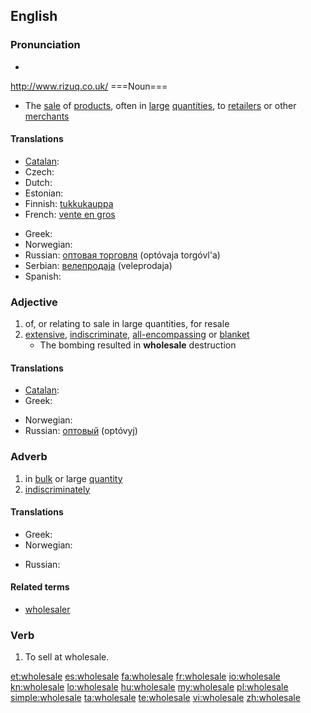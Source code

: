 {{wikipedia}}
==English==

===Pronunciation===
* {{audio|en-us-wholesale.ogg|Audio (US)}}

http://www.rizuq.co.uk/ ===Noun===
{{en-noun}}

* The [[sale]] of [[product]]s, often in [[large]] [[quantities]], to [[retailer]]s or other [[merchant]]s

====Translations====
{{rfc-level|Translations at L4+ not in L3 POS section|lang=en}}
{{trans-top|sale of products, often in large quantities, to retailers or other merchants}}
* [[Catalan]]: {{t|ca|a l'engròs}}
* Czech: {{t-|cs|velkoobchod|m}}
* Dutch: {{t-|nl|groothandel|m}}
* Estonian: {{t|et|hulgimüük}}
* Finnish: [[tukkukauppa]]
* French: [[vente en gros]]
{{trans-mid}}
* Greek: {{t|el|χονδρική|sc=Grek}}
* Norwegian: {{t|no|engroshandel|m}}
* Russian: [[оптовая торговля]] (optóvaja torgóvl'a) {{f}}
* Serbian: [[велепродаја]] (veleprodaja) {{f}}
* Spanish: {{t-|es|venta al por mayor|f}}
{{trans-bottom}}

===Adjective===
{{en-adj}}

# of, or relating to sale in large quantities, for resale
# [[extensive]], [[indiscriminate]], [[all-encompassing]] or [[blanket]]
#* The bombing resulted in '''wholesale''' destruction

====Translations====
{{trans-top|in bulk or large quantity}}
* [[Catalan]]: {{t|ca|a l'engròs}}
* Greek: {{t|el|χονδρικός|sc=Grek}}
{{trans-mid}}
* Norwegian: {{t|no|en gros|p}}
* Russian: [[оптовый]] (optóvyj)
{{trans-bottom}}

===Adverb===
{{en-adv}}

# in [[bulk]] or large [[quantity]]
# [[indiscriminately]]

====Translations====
{{trans-top|in bulk or large quantity}}
* Greek: {{t|el|χονδρικά|sc=Grek}}
* Norwegian: {{t|no|en gros|p}}
{{trans-mid}}
* Russian: {{t+|ru|оптом|tr=óptom}}
{{trans-bottom}}

====Related terms====
* [[wholesaler]]

===Verb===
{{en-verb|wholesal|es}}

# To sell at wholesale.
{{rfquote}}

[[et:wholesale]]
[[es:wholesale]]
[[fa:wholesale]]
[[fr:wholesale]]
[[io:wholesale]]
[[kn:wholesale]]
[[lo:wholesale]]
[[hu:wholesale]]
[[my:wholesale]]
[[pl:wholesale]]
[[simple:wholesale]]
[[ta:wholesale]]
[[te:wholesale]]
[[vi:wholesale]]
[[zh:wholesale]]
